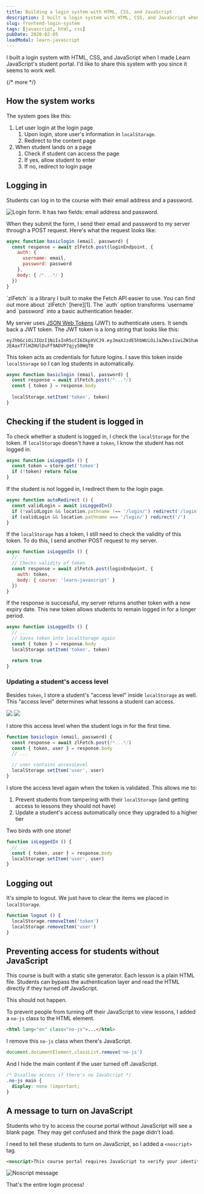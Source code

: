 ```yaml
---
title: Building a login system with HTML, CSS, and JavaScript
description: I built a login system with HTML, CSS, and JavaScript when I made Learn JavaScript's student portal. I'd like to share this system with you since it seems to work well.
slug: frontend-login-system
tags: [javascript, html, css]
pubDate: 2020-02-05
leadModal: learn-javascript
---
```



I built a login system with HTML, CSS, and JavaScript when I made Learn JavaScript's student portal. I'd like to share this system with you since it seems to work well. 

{/* more */}

## How the system works

The system goes like this: 

1. Let user login at the login page 
	1. Upon login, store user's information in `localStorage`. 
	2. Redirect to the content page 
2. When student lands on a page 
	1. Check if student can access the page 
	2. If yes, allow student to enter
	3. If no, redirect to login page 

## Logging in

Students can log in to the course with their email address and a password. 

<Image src="/images/2020/login-system/login.png" alt="Login form. It has two fields: email address and password." />

When they submit the form, I send their email and password to my server through a POST request. Here's what the request looks like: 

```js
async function basiclogin (email, password) {
  const response = await zlFetch.post(loginEndpoint, {
    auth: {
      username: email,
      password: password
    },
    body: { /*...*/ }
  })
}
```

<Callout>
`zlFetch` is a library I built to make the Fetch API easier to use. You can find out more about `zlFetch` [here][1]. The `auth` option transforms `username` and `password` into a basic authentication header. 
</Callout>

My server uses [JSON Web Tokens][2] (JWT) to authenticate users. It sends back a JWT token. The JWT token is a long string that looks like this: 

```
eyJhbGciOiJIUzI1NiIsInR5cCI6IkpXVCJ9.eyJmaXJzdE5hbWUiOiJaZWxsIiwiZW1haWwiOiJ6ZWxsd2tAZ21haWwuY29tIiwiaWF0IjoxNTc3ODYzNzc3LCJleHAiOjE1ODA0NTU3Nzd9.i3rOwqV1Bc-JEAaxT7lHZHUlDuFf9ADVP7qjy50WqT0
```

This token acts as credentials for future logins. I save this token inside `localStorage` so I can log students in automatically. 

```js
async function basiclogin (email, password) {
  const response = await zlFetch.post(/*...*/)
  const { token } = response.body
  
  localStorage.setItem('token', token)
}
```

## Checking if the student is logged in

To check whether a student is logged in, I check the `localStorage` for the token. If `localStorage` doesn't have a `token`, I know the student has not logged in. 

```js
async function isLoggedIn () {
  const token = store.get('token')
  if (!token) return false
}
```

If the student is not logged in, I redirect them to the login page.  

```js
async function autoRedirect () {
  const validLogin = await isLoggedIn()
  if (!validLogin && location.pathname !== '/login/') redirect('/login')
  if (validLogin && location.pathname === '/login/') redirect('/')
}
```


If the `localStorage` has a token, I still need to check the validity of this token. To do this, I send another POST request to my server. 

```js
async function isLoggedIn () {
  // ...
  // Checks validity of token
  const response = await zlFetch.post(loginEndpoint, {
    auth: token,
    body: { course: 'learn-javascript' }
  })
}
```

If the response is successful, my server returns another token with a new expiry date. This new token allows students to remain logged in for a longer period. 

```js
async function isLoggedIn () {
  // ...
  // Saves token into localStorage again
  const { token } = response.body
  localStorage.setItem('token', token)

  return true
}
```


### Updating a student's access level

Besides `token`, I store a student's "access level" inside `localStorage` as well. This "access level" determines what lessons a student can access. 

<Image src="/images/2020/login-system/can-access.png" caption="Students can access these lessons" />

<Image src="/images/2020/login-system/cannot-access.png" caption="Students cannot access these lessons" />

I store this access level when the student logs in for the first time. 

```js
function basiclogin (email, password) {
  const response = await zlFetch.post(/*...*/)
  const { token, user } = response.body
  // ...

  // user contains accessLevel
  localStorage.setItem('user', user)
}
```

I store the access level again when the token is validated. This allows me to: 

1. Prevent students from tampering with their `localStorage` (and getting access to lessons they should not have) 
2. Update a student's access automatically once they upgraded to a higher tier

Two birds with one stone!

```js
function isLoggedIn () {
  // ...
  const { token, user } = response.body
  localStorage.setItem('user', user)
}
```

## Logging out

It's simple to logout. We just have to clear the items we placed in `localStorage`. 

```js
function logout () {
  localStorage.removeItem('token')
  localStorage.removeItem('user')
}
```

## Preventing access for students without JavaScript

This course is built with a static site generator. Each lesson is a plain HTML file. Students can bypass the authentication layer and read the HTML directly if they turned off JavaScript. 

This should not happen. 

To prevent people from turning off their JavaScript to view lessons, I added a `no-js` class to the HTML element. 

```html
<html lang="en" class="no-js">...</html>
```

I remove this `no-js` class when there's JavaScript. 

```js
document.documentElement.classList.remove('no-js')
```

And I hide the main content if the user turned off JavaScript. 

```css
/* Disallow access if there's no JavaScript */
.no-js main {
  display: none !important;
}
```

## A message to turn on JavaScript

Students who try to access the course portal without JavaScript will see a blank page. They may get confused and think the page didn't load. 

I need to tell these students to turn on JavaScript, so I added a `<noscript>` tag. 

```html
<noscript>This course portal requires JavaScript to verify your identity. Please enable JavaScript to access the course.</noscript>
```

<Image src="/images/2020/login-system/noscript.png" alt="Noscript message" />

That's the entire login process! 

[1]:	https://github.com/zellwk/zl-fetch
[2]:	https://en.wikipedia.org/wiki/JSON_Web_Token